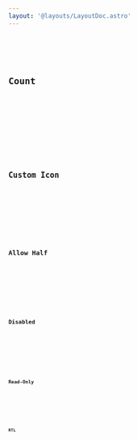 ```yaml
---
layout: '@layouts/LayoutDoc.astro'
---
```





<Preview client:load>
	<Fragment slot="preview">
		<ExampleDefault client:load />
	</Fragment>
	<Fragment slot="code">
		<Code code={ExampleDefaultRaw} lang="svelte" />
	</Fragment>
</Preview>

## Count

<Preview client:load>
	<Fragment slot="preview">
		<ExampleCount client:load />
	</Fragment>
	<Fragment slot="code">
		<Code code={ExampleCountRaw} lang="svelte" />
	</Fragment>
</Preview>

## Custom Icon

<Preview client:load>
	<Fragment slot="preview">
		<ExampleCustomIcon client:load />
	</Fragment>
	<Fragment slot="code">
		<Code code={ExampleCustomIconRaw} lang="svelte" />
	</Fragment>
</Preview>


## Allow Half

<Preview client:load>
	<Fragment slot="preview">
		<ExampleAllowHalf client:load />
	</Fragment>
	<Fragment slot="code">
		<Code code={ExampleAllowHalfRaw} lang="svelte" />
	</Fragment>
</Preview>

## Disabled

<Preview client:load>
	<Fragment slot="preview">
		<ExampleDisabled client:load />
	</Fragment>
	<Fragment slot="code">
		<Code code={ExampleDisabledRaw} lang="svelte" />
	</Fragment>
</Preview>

## Read-Only

<Preview client:load>
	<Fragment slot="preview">
		<ExampleReadOnly client:load />
	</Fragment>
	<Fragment slot="code">
		<Code code={ExampleReadonlyRaw} lang="svelte" />
	</Fragment>
</Preview>

## RTL

<Preview client:load>
	<Fragment slot="preview">
		<ExampleRTL client:load />
	</Fragment>
	<Fragment slot="code">
		<Code code={ExampleRTLRaw} lang="svelte" />
	</Fragment>
</Preview>

